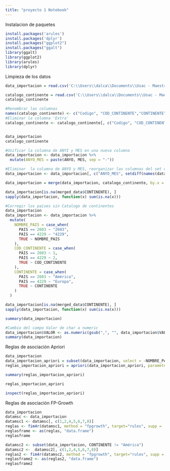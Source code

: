 ```yaml
---
title: "proyecto 1 Notebook"
---
```


Instalacion de paquetes
```r
install.packages('arules')
install.packages('dplyr')
install.packages("ggplot2")
install.packages("ggalt")
library(ggalt)
library(ggplot2)
library(arules)
library(dplyr)

```
Limpieza de los datos
```r
data_importacion = read.csv('C:\\Users\\dalca\\Documents\\Usac - Maestria\\2024\\Cursos\\Cuarto Trimeste\\Mineria de datos\\Proyecto 1\\95_2024_4_04_MIICC408_A_Proyecto1\\Datos\\Importaciones.csv', sep=',', fileEncoding = "latin1")

catalogo_continente = read.csv('C:\\Users\\dalca\\Documents\\Usac - Maestria\\2024\\Cursos\\Cuarto Trimeste\\Mineria de datos\\Proyecto 1\\95_2024_4_04_MIICC408_A_Proyecto1\\Datos\\Catalogo Pais-Continente.csv', sep=',' ,fileEncoding = "UTF-8")
catalogo_continente

#Renombrar las columnas
names(catalogo_continente) <- c("Codigo", "COD_CONTINENTE","CONTINENTE", "NOMBRE_PAIS")
#Eliminar la columna 'Extra' 
catalogo_continente <- catalogo_continente[, c("Codigo", "COD_CONTINENTE","CONTINENTE", "NOMBRE_PAIS")]


data_importacion
catalogo_continente

#Unificar la columna de ANYI y MES en una nueva columna
data_importacion <- data_importacion %>%
  mutate(ANYO_MES = paste(ANYO, MES, sep = "-"))

#Eliminar  la columna de ANYO y MES, reorganizar las columnas del set de datos
data_importacion <- data_importacion[, c("ANYO_MES", setdiff(names(data_importacion), c("ANYO_MES","ANYO", "MES")))]

data_importacion = merge(data_importacion, catalogo_continente, by.x = "PAIS", by.y = "Codigo", all.x = TRUE)

data_importacion[is.na(merged_data$CONTINENTE), ]
sapply(data_importacion, function(x) sum(is.na(x)))

#Corregir los paises sin Catalogo de continentes
data_importacion
data_importacion <- data_importacion %>%
  mutate(
    NOMBRE_PAIS = case_when(
      PAIS == 2603 ~ "2603",
      PAIS == 4229 ~ "4229",
      TRUE ~ NOMBRE_PAIS
    ),
    COD_CONTINENTE = case_when(
      PAIS == 2603 ~ 1,
      PAIS == 4229 ~ 2,
      TRUE ~ COD_CONTINENTE
    ),
    CONTINENTE = case_when(
      PAIS == 2603 ~ "América",
      PAIS == 4229 ~ "Europa",
      TRUE ~ CONTINENTE
    )
  )

data_importacion[is.na(merged_data$CONTINENTE), ]
sapply(data_importacion, function(x) sum(is.na(x)))

summary(data_importacion)

#Cambio del campo Valor de char a numeric
data_importacion$VALOR <- as.numeric(gsub(",", "", data_importacion$VALOR))
summary(data_importacion)

```

Reglas de asociación Apriori
```r

data_importacion
data_importacion_apriori = subset(data_importacion, select = -NOMBRE_PAIS)
reglas_importacion_apriori = apriori(data_importacion_apriori, parameter = list(support = 0.2, confidence = 0.5) )

summary(reglas_importacion_apriori) 

reglas_importacion_apriori

inspect(reglas_importacion_apriori)
```
Reglas de asociación FP-Growth
```r

data_importacion
datamsc <- data_importacion
datamsc1 <- datamsc[, c(1,2,4,5,6,7,8)]
reglas <- fim4r(datamsc1, method = "fpgrowth", target="rules", supp = .2, conf = .5)
reglasframe <- as(reglas, "data.frame")
reglasframe

datamsc2 <- subset(data_importacion, CONTINENTE != "América")
datamsc2 <-  datamsc2[, c(1,2,4,5,6,7,8)]
reglas2 <- fim4r(datamsc2, method = "fpgrowth", target="rules", supp = .2, conf = .5)
reglasframe2 <- as(reglas2, "data.frame")
reglasframe2

```


